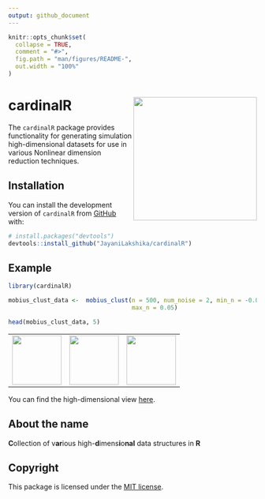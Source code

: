 ```yaml
---
output: github_document
---
```


<!-- README.md is generated from README.Rmd. Please edit that file -->

```r
knitr::opts_chunk$set(
  collapse = TRUE,
  comment = "#>",
  fig.path = "man/figures/README-",
  out.width = "100%"
)
```

# cardinalR <img src="man/figures/logo.png" align="right" height="250" alt="" />

The `cardinalR` package provides functionality for generating simulation high-dimensional datasets for use in various Nonlinear dimension reduction techniques.

## Installation

You can install the development version of `cardinalR` from [GitHub](https://github.com/) with:

``` r
# install.packages("devtools")
devtools::install_github("JayaniLakshika/cardinalR")
```

## Example

```r
library(cardinalR)
```

```r
mobius_clust_data <-  mobius_clust(n = 500, num_noise = 2, min_n = -0.05, 
                                   max_n = 0.05)

head(mobius_clust_data, 5)
```

<table style="width:100%">
  <tr>
    <td align="center"><img src="man/figures/mobius_1.png" height="100" alt="" /></td>
    <td align="center"><img src="man/figures/mobius_2.png" height="100" alt="" /></td>
    <td align="center"><img src="man/figures/mobius_3.png" height="100" alt="" /></td>
  </tr>
</table>


You can find the high-dimensional view [here](https://youtu.be/731aZxDifCs).

## About the name

**C**ollection of v**ar**ious high-**d**imens**i**o**nal** data structures in **R**

## Copyright

This package is licensed under the [MIT license](https://github.com/JayaniLakshika/cardinalR/tree/main?tab=MIT-2-ov-file). 

